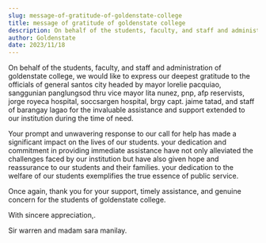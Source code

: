 ```yaml
---
slug: message-of-gratitude-of-goldenstate-college
title: message of gratitude of goldenstate college
description: On behalf of the students, faculty, and staff and administration of goldenstate college, we would...
author: Goldenstate
date: 2023/11/18
---
```


On behalf of the students, faculty, and staff and administration of goldenstate college, we would like to express our deepest gratitude to the officials of general santos city headed by mayor lorelie pacquiao, sanggunian panglungsod thru vice mayor lita nunez, pnp, afp reservists, jorge royeca hospital, soccsargen hospital, brgy capt. jaime tatad, and staff of barangay lagao for the invaluable assistance and support extended to our institution during the time of need.

Your prompt and unwavering response to our call for help has made a significant impact on the lives of our students. your dedication and commitment in providing immediate assistance have not only alleviated the challenges faced by our institution but have also given hope and reassurance to our students and their families. your dedication to the welfare of our students exemplifies the true essence of public service.

Once again, thank you for your support, timely assistance, and genuine concern for the students of goldenstate college.

With sincere appreciation,.

Sir warren and madam sara manilay.